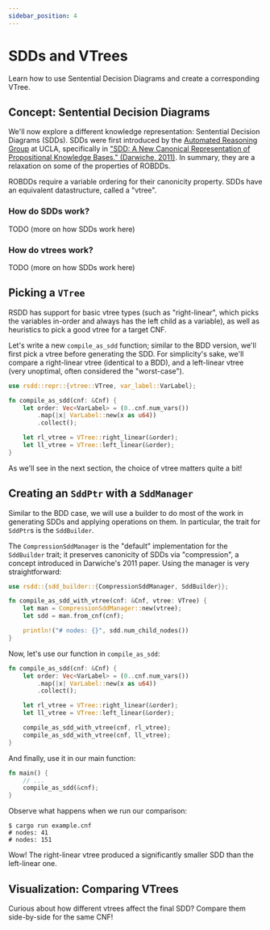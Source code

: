 ```yaml
---
sidebar_position: 4
---
```


# SDDs and VTrees

Learn how to use Sentential Decision Diagrams and create a corresponding VTree.

## Concept: Sentential Decision Diagrams

We'll now explore a different knowledge representation: Sentential Decision Diagrams (SDDs). SDDs were first introduced by the [Automated Reasoning Group](http://reasoning.cs.ucla.edu/sdd/) at UCLA, specifically in ["SDD: A New Canonical Representation of Propositional Knowledge Bases." (Darwiche, 2011)](https://dl.acm.org/doi/abs/10.5555/2283516.2283536). In summary, they are a relaxation on some of the properties of ROBDDs.

ROBDDs require a variable ordering for their canonicity property. SDDs have an equivalent datastructure, called a "vtree".

### How do SDDs work?

TODO (more on how SDDs work here)

### How do vtrees work?

TODO (more on how SDDs work here)

## Picking a `VTree`

RSDD has support for basic vtree types (such as "right-linear", which picks the variables in-order and always has the left child as a variable), as well as heuristics to pick a good vtree for a target CNF.

Let's write a new `compile_as_sdd` function; similar to the BDD version, we'll first pick a vtree before generating the SDD. For simplicity's sake, we'll compare a right-linear vtree (identical to a BDD), and a left-linear vtree (very unoptimal, often considered the "worst-case").

```rust title="src/main.rs"
use rsdd::repr::{vtree::VTree, var_label::VarLabel};

fn compile_as_sdd(cnf: &Cnf) {
    let order: Vec<VarLabel> = (0..cnf.num_vars())
        .map(|x| VarLabel::new(x as u64))
        .collect();

    let rl_vtree = VTree::right_linear(&order);
    let ll_vtree = VTree::left_linear(&order);
}
```

As we'll see in the next section, the choice of vtree matters quite a bit!

## Creating an `SddPtr` with a `SddManager`

Similar to the BDD case, we will use a builder to do most of the work in generating SDDs and applying operations on them. In particular, the trait for `SddPtr`s is the `SddBuilder`.

The `CompressionSddManager` is the "default" implementation for the `SddBuilder` trait; it preserves canonicity of SDDs via "compression", a concept introduced in Darwiche's 2011 paper. Using the manager is very straightforward:

```rust title="src/main.rs"
use rsdd::{sdd_builder::{CompressionSddManager, SddBuilder}};

fn compile_as_sdd_with_vtree(cnf: &Cnf, vtree: VTree) {
    let man = CompressionSddManager::new(vtree);
    let sdd = man.from_cnf(cnf);

    println!("# nodes: {}", sdd.num_child_nodes())
}
```

Now, let's use our function in `compile_as_sdd`:

```rust title="src/main.rs"
fn compile_as_sdd(cnf: &Cnf) {
    let order: Vec<VarLabel> = (0..cnf.num_vars())
        .map(|x| VarLabel::new(x as u64))
        .collect();

    let rl_vtree = VTree::right_linear(&order);
    let ll_vtree = VTree::left_linear(&order);

    compile_as_sdd_with_vtree(cnf, rl_vtree);
    compile_as_sdd_with_vtree(cnf, ll_vtree);
}
```

And finally, use it in our main function:

```rust title="src/main.rs"
fn main() {
    // ...
    compile_as_sdd(&cnf);
}
```

Observe what happens when we run our comparison:


```
$ cargo run example.cnf
# nodes: 41
# nodes: 151
```

Wow! The right-linear vtree produced a significantly smaller SDD than the left-linear one.

## Visualization: Comparing VTrees

Curious about how different vtrees affect the final SDD? Compare them side-by-side for the same CNF!


<SddRightVersusLeftLinear />
